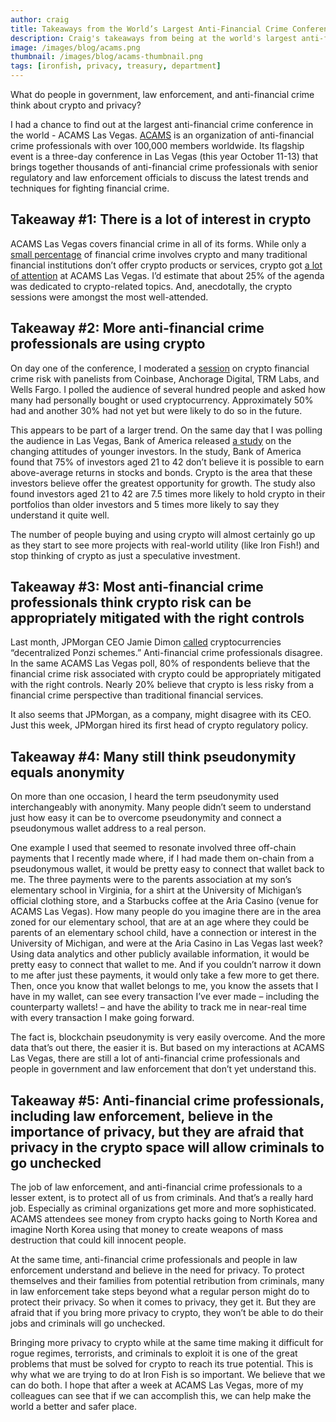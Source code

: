 ```yaml
---
author: craig
title: Takeaways from the World’s Largest Anti-Financial Crime Conference
description: Craig's takeaways from being at the world's largest anti-financial crime conference ACAMS.
image: /images/blog/acams.png
thumbnail: /images/blog/acams-thumbnail.png
tags: [ironfish, privacy, treasury, department]
---
```


What do people in government, law enforcement, and anti-financial crime think about crypto and privacy?

I had a chance to find out at the largest anti-financial crime conference in the world - ACAMS Las Vegas. [ACAMS](http://www.acams.org/en) is an organization of anti-financial crime professionals with over 100,000 members worldwide. Its flagship event is a three-day conference in Las Vegas (this year October 11-13) that brings together thousands of anti-financial crime professionals with senior regulatory and law enforcement officials to discuss the latest trends and techniques for fighting financial crime.

## Takeaway #1: There is a lot of interest in crypto

ACAMS Las Vegas covers financial crime in all of its forms. While only a [small percentage](https://go.chainalysis.com/rs/503-FAP-074/images/Crypto-Crime-Report-2022.pdf) of financial crime involves crypto and many traditional financial institutions don’t offer crypto products or services, crypto got [a lot of attention](https://www.acams.org/en/events/conferences/acams-las-vegas/las-vegas-conference-attendee-information#virtual-attendance-65e65507) at ACAMS Las Vegas. I’d estimate that about 25% of the agenda was dedicated to crypto-related topics. And, anecdotally, the crypto sessions were amongst the most well-attended.

## Takeaway #2: More anti-financial crime professionals are using crypto

On day one of the conference, I moderated a [session](https://twitter.com/craigmtimm/status/1580244995310702594?s=20&t=Rx6AFKd4JxjnHACZQES9Vg) on crypto financial crime risk with panelists from Coinbase, Anchorage Digital, TRM Labs, and Wells Fargo. I polled the audience of several hundred people and asked how many had personally bought or used cryptocurrency. Approximately 50% had and another 30% had not yet but were likely to do so in the future.

This appears to be part of a larger trend. On the same day that I was polling the audience in Las Vegas, Bank of America released [a study](https://ustrustaem.fs.ml.com/content/dam/ust/articles/pdf/2022-BofaA-Private-Bank-Study-of-Wealthy-Americans.pdf) on the changing attitudes of younger investors. In the study, Bank of America found that 75% of investors aged 21 to 42 don’t believe it is possible to earn above-average returns in stocks and bonds. Crypto is the area that these investors believe offer the greatest opportunity for growth. The study also found investors aged 21 to 42 are 7.5 times more likely to hold crypto in their portfolios than older investors and 5 times more likely to say they understand it quite well.

The number of people buying and using crypto will almost certainly go up as they start to see more projects with real-world utility (like Iron Fish!) and stop thinking of crypto as just a speculative investment.

## Takeaway #3: Most anti-financial crime professionals think crypto risk can be appropriately mitigated with the right controls

Last month, JPMorgan CEO Jamie Dimon [called](http://www.bloomberg.com/news/articles/2022-09-21/dimon-calls-out-cryptocurrency-as-decentralized-ponzi-schemes) cryptocurrencies “decentralized Ponzi schemes.” Anti-financial crime professionals disagree. In the same ACAMS Las Vegas poll, 80% of respondents believe that the financial crime risk associated with crypto could be appropriately mitigated with the right controls. Nearly 20% believe that crypto is less risky from a financial crime perspective than traditional financial services.

It also seems that JPMorgan, as a company, might disagree with its CEO. Just this week, JPMorgan hired its first head of crypto regulatory policy.

## Takeaway #4: Many still think pseudonymity equals anonymity

On more than one occasion, I heard the term pseudonymity used interchangeably with anonymity. Many people didn’t seem to understand just how easy it can be to overcome pseudonymity and connect a pseudonymous wallet address to a real person.

One example I used that seemed to resonate involved three off-chain payments that I recently made where, if I had made them on-chain from a pseudonymous wallet, it would be pretty easy to connect that wallet back to me. The three payments were to the parents association at my son’s elementary school in Virginia, for a shirt at the University of Michigan’s official clothing store, and a Starbucks coffee at the Aria Casino (venue for ACAMS Las Vegas). How many people do you imagine there are in the area zoned for our elementary school, that are at an age where they could be parents of an elementary school child, have a connection or interest in the University of Michigan, and were at the Aria Casino in Las Vegas last week? Using data analytics and other publicly available information, it would be pretty easy to connect that wallet to me. And if you couldn’t narrow it down to me after just these payments, it would only take a few more to get there. Then, once you know that wallet belongs to me, you know the assets that I have in my wallet, can see every transaction I’ve ever made – including the counterparty wallets! – and have the ability to track me in near-real time with every transaction I make going forward.

The fact is, blockchain pseudonymity is very easily overcome. And the more data that’s out there, the easier it is. But based on my interactions at ACAMS Las Vegas, there are still a lot of anti-financial crime professionals and people in government and law enforcement that don’t yet understand this.

## Takeaway #5: Anti-financial crime professionals, including law enforcement, believe in the importance of privacy, but they are afraid that privacy in the crypto space will allow criminals to go unchecked

The job of law enforcement, and anti-financial crime professionals to a lesser extent, is to protect all of us from criminals. And that’s a really hard job. Especially as criminal organizations get more and more sophisticated. ACAMS attendees see money from crypto hacks going to North Korea and imagine North Korea using that money to create weapons of mass destruction that could kill innocent people.

At the same time, anti-financial crime professionals and people in law enforcement understand and believe in the need for privacy. To protect themselves and their families from potential retribution from criminals, many in law enforcement take steps beyond what a regular person might do to protect their privacy. So when it comes to privacy, they get it. But they are afraid that if you bring more privacy to crypto, they won’t be able to do their jobs and criminals will go unchecked.

Bringing more privacy to crypto while at the same time making it difficult for rogue regimes, terrorists, and criminals to exploit it is one of the great problems that must be solved for crypto to reach its true potential. This is why what we are trying to do at Iron Fish is so important. We believe that we can do both. I hope that after a week at ACAMS Las Vegas, more of my colleagues can see that if we can accomplish this, we can help make the world a better and safer place.

